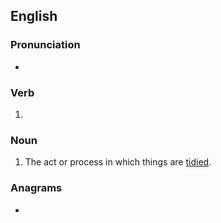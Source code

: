 ==English==

===Pronunciation===
* {{a|UK}} {{IPA|/ˈtaɪ.di.ɪŋ/|lang=en}}

===Verb===
{{head|en|present participle}}

# {{present participle of|tidy|lang=en|nocat=1}}

===Noun===
{{en-noun}}

# The act or process in which things are [[tidy|tidied]].

===Anagrams===
* {{anagrams|en|a=dgiinty|dignity}}